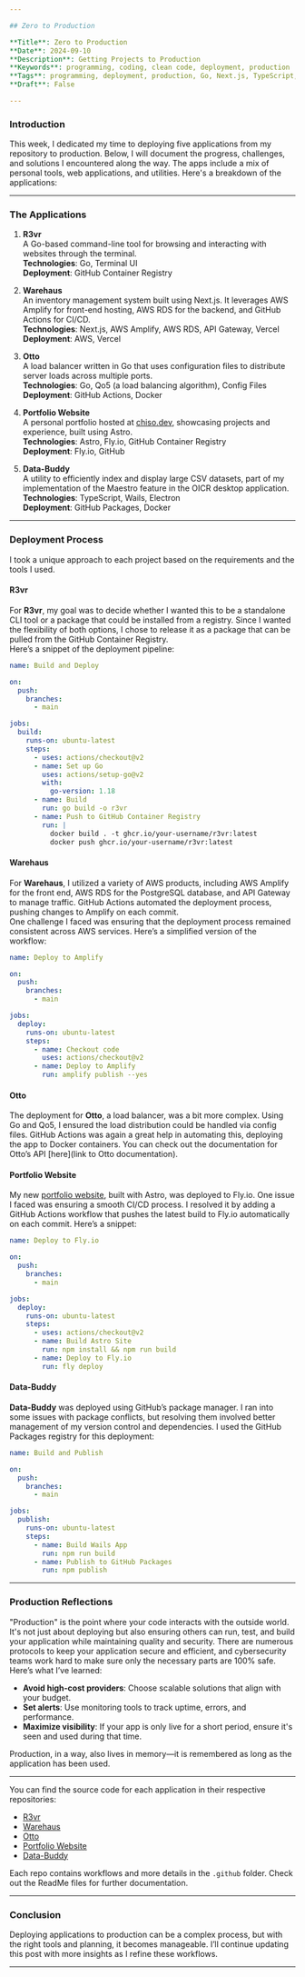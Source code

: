 ```yaml
---

## Zero to Production

**Title**: Zero to Production  
**Date**: 2024-09-10  
**Description**: Getting Projects to Production  
**Keywords**: programming, coding, clean code, deployment, production  
**Tags**: programming, deployment, production, Go, Next.js, TypeScript, GitHub Actions  
**Draft**: False  

---
```


### Introduction

This week, I dedicated my time to deploying five applications from my repository to production. Below, I will document the progress, challenges, and solutions I encountered along the way. The apps include a mix of personal tools, web applications, and utilities. Here's a breakdown of the applications:

---

### The Applications

1. **R3vr**  
   A Go-based command-line tool for browsing and interacting with websites through the terminal.  
   **Technologies**: Go, Terminal UI  
   **Deployment**: GitHub Container Registry

2. **Warehaus**  
   An inventory management system built using Next.js. It leverages AWS Amplify for front-end hosting, AWS RDS for the backend, and GitHub Actions for CI/CD.  
   **Technologies**: Next.js, AWS Amplify, AWS RDS, API Gateway, Vercel  
   **Deployment**: AWS, Vercel

3. **Otto**  
   A load balancer written in Go that uses configuration files to distribute server loads across multiple ports.  
   **Technologies**: Go, Qo5 (a load balancing algorithm), Config Files  
   **Deployment**: GitHub Actions, Docker

4. **Portfolio Website**  
   A personal portfolio hosted at [chiso.dev](https://chiso.dev), showcasing projects and experience, built using Astro.  
   **Technologies**: Astro, Fly.io, GitHub Container Registry  
   **Deployment**: Fly.io, GitHub

5. **Data-Buddy**  
   A utility to efficiently index and display large CSV datasets, part of my implementation of the Maestro feature in the OICR desktop application.  
   **Technologies**: TypeScript, Wails, Electron  
   **Deployment**: GitHub Packages, Docker

---

### Deployment Process

I took a unique approach to each project based on the requirements and the tools I used.

#### R3vr

For **R3vr**, my goal was to decide whether I wanted this to be a standalone CLI tool or a package that could be installed from a registry. Since I wanted the flexibility of both options, I chose to release it as a package that can be pulled from the GitHub Container Registry.  
Here’s a snippet of the deployment pipeline:

```yaml
name: Build and Deploy

on:
  push:
    branches:
      - main

jobs:
  build:
    runs-on: ubuntu-latest
    steps:
      - uses: actions/checkout@v2
      - name: Set up Go
        uses: actions/setup-go@v2
        with:
          go-version: 1.18
      - name: Build
        run: go build -o r3vr
      - name: Push to GitHub Container Registry
        run: |
          docker build . -t ghcr.io/your-username/r3vr:latest
          docker push ghcr.io/your-username/r3vr:latest
```

#### Warehaus

For **Warehaus**, I utilized a variety of AWS products, including AWS Amplify for the front end, AWS RDS for the PostgreSQL database, and API Gateway to manage traffic. GitHub Actions automated the deployment process, pushing changes to Amplify on each commit.  
One challenge I faced was ensuring that the deployment process remained consistent across AWS services. Here’s a simplified version of the workflow:

```yaml
name: Deploy to Amplify

on:
  push:
    branches:
      - main

jobs:
  deploy:
    runs-on: ubuntu-latest
    steps:
      - name: Checkout code
        uses: actions/checkout@v2
      - name: Deploy to Amplify
        run: amplify publish --yes
```

#### Otto

The deployment for **Otto**, a load balancer, was a bit more complex. Using Go and Qo5, I ensured the load distribution could be handled via config files. GitHub Actions was again a great help in automating this, deploying the app to Docker containers. You can check out the documentation for Otto’s API [here](link to Otto documentation).

#### Portfolio Website

My new [portfolio website](https://chiso.dev), built with Astro, was deployed to Fly.io. One issue I faced was ensuring a smooth CI/CD process. I resolved it by adding a GitHub Actions workflow that pushes the latest build to Fly.io automatically on each commit. Here’s a snippet:

```yaml
name: Deploy to Fly.io

on:
  push:
    branches:
      - main

jobs:
  deploy:
    runs-on: ubuntu-latest
    steps:
      - uses: actions/checkout@v2
      - name: Build Astro Site
        run: npm install && npm run build
      - name: Deploy to Fly.io
        run: fly deploy
```

#### Data-Buddy

**Data-Buddy** was deployed using GitHub’s package manager. I ran into some issues with package conflicts, but resolving them involved better management of my version control and dependencies. I used the GitHub Packages registry for this deployment:

```yaml
name: Build and Publish

on:
  push:
    branches:
      - main

jobs:
  publish:
    runs-on: ubuntu-latest
    steps:
      - name: Build Wails App
        run: npm run build
      - name: Publish to GitHub Packages
        run: npm publish
```

---

### Production Reflections

"Production" is the point where your code interacts with the outside world. It's not just about deploying but also ensuring others can run, test, and build your application while maintaining quality and security. There are numerous protocols to keep your application secure and efficient, and cybersecurity teams work hard to make sure only the necessary parts are 100% safe.  
Here’s what I’ve learned:

- **Avoid high-cost providers**: Choose scalable solutions that align with your budget.
- **Set alerts**: Use monitoring tools to track uptime, errors, and performance.
- **Maximize visibility**: If your app is only live for a short period, ensure it's seen and used during that time.

Production, in a way, also lives in memory—it is remembered as long as the application has been used.

---

You can find the source code for each application in their respective repositories:

- [R3vr](https://github.com/raeeceip/r3vr)
- [Warehaus](https://github.com/raeeceip/warehaus)
- [Otto](https://github.com/raeeceip/otto)
- [Portfolio Website](https://github.com/raeeceip/portfolio)
- [Data-Buddy](https://github.com/raeeceip/data-buddy)

Each repo contains workflows and more details in the `.github` folder. Check out the ReadMe files for further documentation.

---

### Conclusion

Deploying applications to production can be a complex process, but with the right tools and planning, it becomes manageable. I’ll continue updating this post with more insights as I refine these workflows.

--- 
